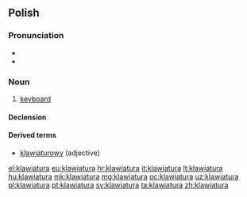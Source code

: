 ==Polish==

===Pronunciation===
* {{IPA|[klavjaˈtura]|lang=pl}}
* {{audio|Pl-klawiatura.ogg|Audio|lang=pl}}

===Noun===
{{pl-noun|f}}

# [[keyboard]]

====Declension====
{{pl-decl-noun
|klawiatura|klawiatury
|klawiatury|klawiatur
|klawiaturze|klawiaturom
|klawiaturę|klawiatury
|klawiaturą|klawiaturami
|klawiaturze|klawiaturach
|klawiaturo|klawiatury
}}

====Derived terms====
* [[klawiaturowy]] (adjective)

[[el:klawiatura]]
[[eu:klawiatura]]
[[hr:klawiatura]]
[[it:klawiatura]]
[[lt:klawiatura]]
[[hu:klawiatura]]
[[mk:klawiatura]]
[[mg:klawiatura]]
[[oc:klawiatura]]
[[uz:klawiatura]]
[[pl:klawiatura]]
[[pt:klawiatura]]
[[sv:klawiatura]]
[[ta:klawiatura]]
[[zh:klawiatura]]